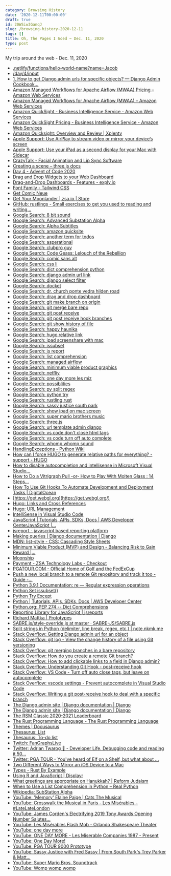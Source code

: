 ```yaml
---
category: Browsing History
date: '2020-12-11T00:00:00'
draft: true
id: 20WSiw3GanqJ
slug: /browsing-history-2020-12-11
tags: []
title: Oh, The Pages I Goed ~ Dec. 11, 2020
type: post
---
```


My trip around the web - Dec. 11, 2020

- [.netlify/functions/hello-world-name?name=Jacob](https://rust-functions.netlify.app/.netlify/functions/hello-world-name?name=Jacob)
- [/day/4/input](https://adventofcode.com/2020/day/4/input)
- [1. How to get Django admin urls for specific objects? — Django Admin Cookbook...](https://books.agiliq.com/projects/django-admin-cookbook/en/latest/object_url.html)
- [Amazon Managed Workflows for Apache Airflow (MWAA) Pricing – Amazon Web Services](https://aws.amazon.com/managed-workflows-for-apache-airflow/pricing/)
- [Amazon Managed Workflows for Apache Airflow (MWAA) – Amazon Web Services](https://aws.amazon.com/managed-workflows-for-apache-airflow/)
- [Amazon QuickSight - Business Intelligence Service - Amazon Web Services](https://aws.amazon.com/quicksight/)
- [Amazon QuickSight Pricing - Business Intelligence Service - Amazon Web Services](https://aws.amazon.com/quicksight/pricing/?nc=sn&loc=4)
- [Amazon Quicksight: Overview and Review | Xplenty](https://www.xplenty.com/blog/amazon-quicksight-overview-and-review/)
- [Apple Support: Use AirPlay to stream video or mirror your device’s screen](https://support.apple.com/en-us/HT204289)
- [Apple Support: Use your iPad as a second display for your Mac with Sidecar](https://support.apple.com/en-us/HT210380)
- [CrazyTalk - Facial Animation and Lip Sync Software](https://www.reallusion.com/crazytalk7/features_script.aspx)
- [Creating a scene – three.js docs](https://threejs.org/docs/index.html#manual/en/introduction/Creating-a-scene)
- [Day 4 - Advent of Code 2020](https://adventofcode.com/2020/day/4/answer)
- [Drag and Drop Widgets to your Web Dashboard](https://dashthis.com/blog/drag-and-drop-widgets-to-your-web-dashboard/)
- [Drag-and-Drop Dashboards - Features - exply.io](https://exply.io/en/features/Drag-and-Drop-Dashboards.html)
- [Font Family - Tailwind CSS](https://tailwindcss.com/docs/font-family)
- [Get Comic Neue](http://comicneue.com/)
- [Get Your Moonlander | zsa.io | Store](https://www.zsa.io/moonlander/buy)
- [GitHub: rustlings - Small exercises to get you used to reading and writing...](https://github.com/rust-lang/rustlings)
- [Google Search: 8 bit sound](https://www.google.com/search?client=safari&rls=en&q=8+bit+sound&ie=UTF-8&oe=UTF-8)
- [Google Search: Advanced Substation Alpha](https://www.google.com/search?client=safari&rls=en&q=Advanced+Substation+Alpha&ie=UTF-8&oe=UTF-8)
- [Google Search: Alpha Subtitles](https://www.google.com/search?client=safari&rls=en&q=Alpha+Subtitles&ie=UTF-8&oe=UTF-8)
- [Google Search: amazon quicksite](https://www.google.com/search?client=safari&rls=en&q=amazon+quicksite&ie=UTF-8&oe=UTF-8)
- [Google Search: another term for todos](https://www.google.com/search?client=safari&rls=en&q=another+term+for+todos&ie=UTF-8&oe=UTF-8)
- [Google Search: asperational](https://www.google.com/search?client=safari&rls=en&q=asperational&ie=UTF-8&oe=UTF-8)
- [Google Search: clubpro guy](https://www.google.com/search?client=safari&rls=en&q=clubpro+guy&ie=UTF-8&oe=UTF-8)
- [Google Search: Code Geass: Lelouch of the Rebellion](https://www.google.com/search?client=safari&rls=en&q=Code+Geass:+Lelouch+of+the+Rebellion&ie=UTF-8&oe=UTF-8)
- [Google Search: comic sans alt](https://www.google.com/search?client=safari&rls=en&q=comic+sans+alt&ie=UTF-8&oe=UTF-8)
- [Google Search: css li](https://www.google.com/search?client=safari&rls=en&q=css+li&ie=UTF-8&oe=UTF-8)
- [Google Search: dict comprehension python](https://www.google.com/search?client=safari&rls=en&q=dict+comprehension+python&ie=UTF-8&oe=UTF-8)
- [Google Search: django admin url link](https://www.google.com/search?client=safari&rls=en&q=django+admin+url+link&ie=UTF-8&oe=UTF-8)
- [Google Search: django select filter](https://www.google.com/search?client=safari&rls=en&q=django+select+filter&ie=UTF-8&oe=UTF-8)
- [Google Search: docket](https://www.google.com/search?client=safari&rls=en&q=docket&ie=UTF-8&oe=UTF-8)
- [Google Search: dr. church ponte vedra hilden road](https://www.google.com/search?newwindow=1&client=safari&rls=en&ei=v6_TX9r6J5Kd5gKm9pqABQ&q=dr.%20church%20ponte%20vedra%20hilden%20road&oq=dr.+church+ponte+vedra+hilden+road&gs_lcp=CgZwc3ktYWIQAzIFCCEQqwIyBQghEKsCOgQIABBHOgkIABDJAxAWEB46BggAEBYQHjoICCEQFhAdEB46BwghEAoQoAE6BQghEKABUJfqAVirkgJg3JMCaAVwAngAgAGIAYgBnguSAQQxMi4zmAEAoAEBqgEHZ3dzLXdpesgBCMABAQ&sclient=psy-ab&ved=2ahUKEwiSp5S1vcbtAhXCqlkKHV5CCzsQvS4wAHoECAIQKg&uact=5&tbs=lf:1,lf_ui:2&tbm=lcl&rflfq=1&num=10&rldimm=5811836701097538279&lqi=CiJkci4gY2h1cmNoIHBvbnRlIHZlZHJhIGhpbGRlbiByb2FkWi4KCWRyIGNodXJjaCIhZHIgY2h1cmNoIHBvbnRlIHZlZHJhIGhpbGRlbiByb2FkmgEkQ2hkRFNVaE5NRzluUzBWSlEwRm5TVVJSYnpneVdEbFJSUkFC&rlst=f#rlfi=hd:;si:5811836701097538279,l,CiJkci4gY2h1cmNoIHBvbnRlIHZlZHJhIGhpbGRlbiByb2FkWi4KCWRyIGNodXJjaCIhZHIgY2h1cmNoIHBvbnRlIHZlZHJhIGhpbGRlbiByb2FkmgEkQ2hkRFNVaE5NRzluUzBWSlEwRm5TVVJSYnpneVdEbFJSUkFC;mv:[[30.0668652,-81.43955780000002],[30.0658466,-81.4399361]];tbs:lrf:!1m4!1u3!2m2!3m1!1e1!1m4!1u2!2m2!2m1!1e1!2m1!1e2!2m1!1e3!3sIAE,lf:1,lf_ui:2)
- [Google Search: drag and drop dashboard](https://www.google.com/search?client=safari&rls=en&q=drag+and+drop+dashboard&ie=UTF-8&oe=UTF-8)
- [Google Search: git make branch on origin](https://www.google.com/search?client=safari&rls=en&q=git+make+branch+on+origin&ie=UTF-8&oe=UTF-8)
- [Google Search: git merge bare repo](https://www.google.com/search?client=safari&rls=en&q=git+merge+bare+repo&ie=UTF-8&oe=UTF-8)
- [Google Search: git post receive](https://www.google.com/search?client=safari&rls=en&q=git+post+receive&ie=UTF-8&oe=UTF-8)
- [Google Search: git post receive hook branches](https://www.google.com/search?client=safari&rls=en&q=git+post+receive+hook+branches&ie=UTF-8&oe=UTF-8)
- [Google Search: git show history of file](https://www.google.com/search?client=safari&rls=en&q=git+show+history+of+file&ie=UTF-8&oe=UTF-8)
- [Google Search: happy haunika](https://www.google.com/search?client=safari&rls=en&q=happy+haunika&ie=UTF-8&oe=UTF-8)
- [Google Search: hugo relative link](https://www.google.com/search?client=safari&rls=en&q=hugo+relative+link&ie=UTF-8&oe=UTF-8)
- [Google Search: ipad screenshare with mac](https://www.google.com/search?client=safari&rls=en&q=ipad+screenshare+with+mac&ie=UTF-8&oe=UTF-8)
- [Google Search: issubset](https://www.google.com/search?client=safari&rls=en&q=issubset&ie=UTF-8&oe=UTF-8)
- [Google Search: js report](https://www.google.com/search?client=safari&rls=en&q=js+report&ie=UTF-8&oe=UTF-8)
- [Google Search: list comprehension](https://www.google.com/search?client=safari&rls=en&q=list+comprehension&ie=UTF-8&oe=UTF-8)
- [Google Search: managed airflow](https://www.google.com/search?client=safari&rls=en&q=managed+airflow&ie=UTF-8&oe=UTF-8)
- [Google Search: minimum viable product graphics](https://www.google.com/search?q=minimum+viable+product+graphics&newwindow=1&client=safari&rls=en&source=lnms&tbm=isch&sa=X&ved=2ahUKEwiv3KSV9cbtAhXBo1kKHYERBNcQ_AUoAXoECCQQAw&biw=856&bih=770#imgrc=d54vg1thHScfWM)
- [Google Search: netfliy](https://www.google.com/search?client=safari&rls=en&q=netfliy&ie=UTF-8&oe=UTF-8)
- [Google Search: one day more les miz](https://www.google.com/search?client=safari&rls=en&q=one+day+more+les+miz&ie=UTF-8&oe=UTF-8)
- [Google Search: possiblities](https://www.google.com/search?client=safari&rls=en&q=possiblities&ie=UTF-8&oe=UTF-8)
- [Google Search: py split regex](https://www.google.com/search?client=safari&rls=en&q=py+split+regex&ie=UTF-8&oe=UTF-8)
- [Google Search: python try](https://www.google.com/search?client=safari&rls=en&q=python+try&ie=UTF-8&oe=UTF-8)
- [Google Search: rustling rust](https://www.google.com/search?newwindow=1&client=safari&rls=en&ei=-QzUX_m4OMr25gK3j7aABA&q=rustling+rust+&oq=rustling+rust+&gs_lcp=CgZwc3ktYWIQAzIJCAAQyQMQFhAeOgQIABBHOgoIABCxAxDJAxBDOgQIABBDOgIIADoCCC46BQgAEMkDOggILhDHARCvAToGCAAQFhAeUOsvWN85YOw6aABwAngAgAGYAYgBzAWSAQMxLjWYAQCgAQGqAQdnd3Mtd2l6yAEIwAEB&sclient=psy-ab&ved=0ahUKEwi5mYKYlsftAhVKu1kKHbeHDUAQ4dUDCAw&uact=5)
- [Google Search: sassy justice south park](https://www.google.com/search?newwindow=1&client=safari&rls=en&ei=T-XTX9K0DsKE5wKAyZuQDw&q=sassy+justice+south+park&oq=sassy+justice+south&gs_lcp=CgZwc3ktYWIQAxgAMgUIABDJAzoECAAQRzoCCC46AggAOgYIABAWEB5Q6iFY9nFg_nxoB3ACeACAAV-IAbkIkgECMTOYAQCgAQGqAQdnd3Mtd2l6yAEIwAEB&sclient=psy-ab)
- [Google Search: show ipad on mac screen](https://www.google.com/search?client=safari&rls=en&q=show+ipad+on+mac+screen&ie=UTF-8&oe=UTF-8)
- [Google Search: super mario brothers music](https://www.google.com/search?client=safari&rls=en&q=super+mario+brothers+music&ie=UTF-8&oe=UTF-8)
- [Google Search: three.js](https://www.google.com/search?client=safari&rls=en&q=three.js&ie=UTF-8&oe=UTF-8)
- [Google Search: url template admin django](https://www.google.com/search?client=safari&rls=en&q=url+template+admin+django&ie=UTF-8&oe=UTF-8)
- [Google Search: vs code don't close html tags](https://www.google.com/search?client=safari&rls=en&q=vs+code+don%27t+close+html+tags&ie=UTF-8&oe=UTF-8)
- [Google Search: vs code turn off auto complete](https://www.google.com/search?client=safari&rls=en&q=vs+code+turn+off+auto+complete&ie=UTF-8&oe=UTF-8)
- [Google Search: whomp whomp sound](https://www.google.com/search?newwindow=1&client=safari&rls=en&ei=MuDTX8_FBoud5gLmsKzwCA&q=whomp+whomp+sound&oq=whomp+&gs_lcp=CgZwc3ktYWIQAxgAMgcIABDJAxBDMgIIADICCAAyBAgAEEMyBAguEAoyAggAMgQIABBDMgIIADICCAAyBAgAEAo6BAgAEEc6DgguEMcBEK8BEJECEJMCOgsILhDHARCvARCRAjoICAAQsQMQgwE6DgguELEDEIMBEMcBEKMCOgUIABCxAzoICC4QxwEQowI6BQgAEJECOgsILhCxAxDHARCjAjoICC4QsQMQgwE6BwgAELEDEENQzo8CWISWAmDsngJoAHAGeACAAZUBiAH3BJIBAzQuMpgBAKABAaoBB2d3cy13aXrIAQjAAQE&sclient=psy-ab)
- [HandlingExceptions - Python Wiki](https://wiki.python.org/moin/HandlingExceptions)
- [How can I force HUGO to generate relative paths for everything? - support - HUGO](https://discourse.gohugo.io/t/how-can-i-force-hugo-to-generate-relative-paths-for-everything/24168/2)
- [How to disable autocompletion and intellisense in Microsoft Visual Studio...](https://ourcodeworld.com/articles/read/505/how-to-disable-autocompletion-and-intellisense-in-microsoft-visual-studio-code)
- [How to Do a Vitrigraph Pull -or- How to Play With Molten Glass : 14 Steps...](https://www.instructables.com/How-to-do-a-Vitrigraph-pull-or-How-to-play-with-mo/)
- [How To Use Git Hooks To Automate Development and Deployment Tasks | DigitalOcean](https://www.digitalocean.com/community/tutorials/how-to-use-git-hooks-to-automate-development-and-deployment-tasks)
- [https://get.webgl.org](https://get.webgl.org/)
- [Hugo: Links and Cross References](https://gohugo.io/content-management/cross-references/)
- [Hugo: URL Management](https://gohugo.io/content-management/urls/)
- [IntelliSense in Visual Studio Code](https://code.visualstudio.com/docs/editor/intellisense)
- [JavaScript | Tutorials, APIs, SDKs, Docs | AWS Developer CenterJavaScript |...](https://aws.amazon.com/developer/language/javascript/?nc1=f_dr)
- [jsreport - javascript based reporting platform](https://jsreport.net/)
- [Making queries | Django documentation | Django](https://docs.djangoproject.com/en/3.1/topics/db/queries/)
- [MDN: list-style - CSS: Cascading Style Sheets](https://developer.mozilla.org/en-US/docs/Web/CSS/list-style)
- [Minimum Viable Product (MVP) and Design - Balancing Risk to Gain Reward |...](https://www.interaction-design.org/literature/article/minimum-viable-product-mvp-and-design-balancing-risk-to-gain-reward)
- [Moonship](https://codepen.io/jenaro94/full/XWjNNGZ)
- [Payment - ZSA Technology Labs - Checkout](https://checkout.zsa.io/31108497545/checkouts/19fe1d661c1a93561c3da0c698e1fddb?previous_step=shipping_method&step=payment_method)
- [PGATOUR.COM - Official Home of Golf and the FedExCup](https://www.pgatour.com/)
- [Push a new local branch to a remote Git repository and track it too - Guide -...](https://forum.freecodecamp.org/t/push-a-new-local-branch-to-a-remote-git-repository-and-track-it-too/13222)
- [Python 3.9.1 Documentation: re — Regular expression operations](https://docs.python.org/3/library/re.html)
- [Python Set issubset()](https://www.programiz.com/python-programming/methods/set/issubset)
- [Python Try Except](https://www.w3schools.com/python/python_try_except.asp)
- [Python | Tutorials, APIs, SDKs, Docs | AWS Developer Center](https://aws.amazon.com/developer/language/python/?nc1=f_dr)
- [Python.org: PEP 274 -- Dict Comprehensions](https://www.python.org/dev/peps/pep-0274/)
- [Reporting Library for JavaScript | jsreports](https://www.jsreports.com/)
- [Richard Mattka | Prototypes](https://richardmattka.com/prototypes)
- [SABRE.js/style-override.js at master · SABRE-JS/SABRE.js](https://github.com/SABRE-JS/SABRE.js/blob/master/src/style-override.js)
- [Split strings in Python (delimiter, line break, regex, etc.) | note.nkmk.me](https://note.nkmk.me/en/python-split-rsplit-splitlines-re/)
- [Stack Overflow: Getting Django admin url for an object](https://stackoverflow.com/questions/694477/getting-django-admin-url-for-an-object)
- [Stack Overflow: git log - View the change history of a file using Git versioning](https://stackoverflow.com/questions/278192/view-the-change-history-of-a-file-using-git-versioning)
- [Stack Overflow: git merging branches in a bare repository](https://stackoverflow.com/questions/7984986/git-merging-branches-in-a-bare-repository)
- [Stack Overflow: How do you create a remote Git branch?](https://stackoverflow.com/questions/1519006/how-do-you-create-a-remote-git-branch/27185855#27185855)
- [Stack Overflow: How to add clickable links to a field in Django admin?](https://stackoverflow.com/questions/1949248/how-to-add-clickable-links-to-a-field-in-django-admin)
- [Stack Overflow: Understanding Git Hook - post-receive hook](https://stackoverflow.com/questions/28106011/understanding-git-hook-post-receive-hook)
- [Stack Overflow: VS Code - Turn off auto close tags, but leave on autocomplete](https://stackoverflow.com/questions/49391798/vs-code-turn-off-auto-close-tags-but-leave-on-autocomplete/49391907)
- [Stack Overflow: vscode settings - Prevent autocomplete in Visual Studio Code](https://stackoverflow.com/questions/32911977/prevent-autocomplete-in-visual-studio-code)
- [Stack Overflow: Writing a git post-receive hook to deal with a specific branch](https://stackoverflow.com/questions/7351551/writing-a-git-post-receive-hook-to-deal-with-a-specific-branch)
- [The Django admin site | Django documentation | Django](https://docs.djangoproject.com/en/dev/ref/contrib/admin/#admin-reverse-urls)
- [The Django admin site | Django documentation | Django](https://docs.djangoproject.com/en/3.1/ref/contrib/admin/)
- [The RSM Classic 2020-2021 Leaderboard](https://www.pgatour.com/competition/2021/the-rsm-classic/leaderboard.html)
- [The Rust Programming Language - The Rust Programming Language](https://doc.rust-lang.org/book/index.html)
- [Themes | Docusaurus](https://v2.docusaurus.io/docs/using-themes/#wrapping-theme-components)
- [Thesaurus: List](https://www.thesaurus.com/browse/list?s=t)
- [Thesaurus: To-do list](https://www.thesaurus.com/browse/to-do%20list)
- [Twitch: FanGraphsLive](https://www.twitch.tv/videos/830566868)
- [Twitter: Adrian Twarog 🦘 - Developer Life. Debugging code and reading it 50...](https://twitter.com/adrian_twarog/status/1337239963050471424)
- [Twitter: PGA TOUR - You've heard of Elf on a Shelf, but what about ... ](https://twitter.com/PGATOUR/status/1337169033544798209?s=20)
- [Two Different Ways to Mirror an iOS Device to a Mac](https://computers.tutsplus.com/tutorials/two-different-ways-to-mirror-an-ios-device-to-a-mac--cms-23533)
- [Types - Rust By Example](https://doc.rust-lang.org/rust-by-example/types.html)
- [Using R and JavaScript | Displayr](https://www.displayr.com/category/r/)
- [What greetings are appropriate on Hanukkah? | Reform Judaism](https://reformjudaism.org/learning/answers-jewish-questions/what-greetings-are-appropriate-hanukkah)
- [When to Use a List Comprehension in Python – Real Python](https://realpython.com/list-comprehension-python/)
- [Wikipedia: SubStation Alpha](https://en.wikipedia.org/wiki/SubStation_Alpha)
- [YouTube: 'Memory' Elaine Paige | Cats The Musical](https://www.youtube.com/watch?v=mdBVJbzkoqo)
- [YouTube: Crosswalk the Musical in Paris - Les Misérables - #LateLateLondon](https://www.youtube.com/watch?v=dF495ERjRUo)
- [YouTube: James Corden's Electrifying 2019 Tony Awards Opening Number Salutes...](https://www.youtube.com/watch?v=UeOy1WKeTRY)
- [YouTube: Les Misérables Flash Mob - Orlando Shakespeare Theater](https://www.youtube.com/watch?v=Cn8PiqIXEjQ)
- [YouTube: one day more](https://www.youtube.com/results?search_query=one+day+more)
- [YouTube: ONE DAY MORE - Les Miserable Companies 1987 - Present](https://www.youtube.com/watch?v=Qm7nNesffDs)
- [YouTube: One Day More!](https://www.youtube.com/watch?v=ydpmzU_i2hg)
- [YouTube: PGA TOUR 9000 Prototype](https://www.youtube.com/watch?v=gBv8ABrn99g&feature=youtu.be)
- [YouTube: Sassy Justice with Fred Sassy | From South Park's Trey Parker & Matt...](https://www.youtube.com/watch?v=9WfZuNceFDM)
- [YouTube: Super Mario Bros. Soundtrack](https://www.youtube.com/watch?v=_9bB7r0M9kg)
- [YouTube: Womp womp womp](https://www.youtube.com/watch?v=tKdcjJoXeEY)